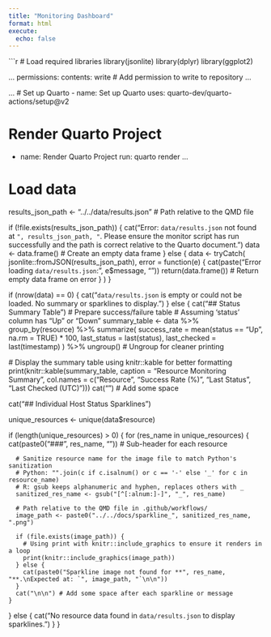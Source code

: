 ```yaml
---
title: "Monitoring Dashboard"
format: html
execute:
  echo: false
---
```


```r
# Load required libraries
library(jsonlite)
library(dplyr)
library(ggplot2)

...
permissions:
  contents: write     # Add permission to write to repository
...

...
# Set up Quarto
- name: Set up Quarto
  uses: quarto-dev/quarto-actions/setup@v2

# Render Quarto Project
- name: Render Quarto Project
  run: quarto render
...

# Load data
results_json_path <- "../../data/results.json" # Path relative to the QMD file

if (!file.exists(results_json_path)) {
  cat("Error: `data/results.json` not found at `", results_json_path, "`. Please ensure the monitor script has run successfully and the path is correct relative to the Quarto document.\n")
  data <- data.frame() # Create an empty data frame
} else {
  data <- tryCatch(
    jsonlite::fromJSON(results_json_path),
    error = function(e) {
      cat(paste("Error loading `data/results.json`:", e$message, "\n"))
      return(data.frame()) # Return empty data frame on error
    }
  )
}

if (nrow(data) == 0) {
  cat("`data/results.json` is empty or could not be loaded. No summary or sparklines to display.\n")
} else {
  cat("## Status Summary Table\n\n")
  # Prepare success/failure table
  # Assuming 'status' column has "Up" or "Down"
  summary_table <- data %>%
    group_by(resource) %>%
    summarize(
      success_rate = mean(status == "Up", na.rm = TRUE) * 100,
      last_status = last(status),
      last_checked = last(timestamp)
    ) %>%
    ungroup() # Ungroup for cleaner printing

  # Display the summary table using knitr::kable for better formatting
  print(knitr::kable(summary_table, caption = "Resource Monitoring Summary", col.names = c("Resource", "Success Rate (%)", "Last Status", "Last Checked (UTC)")))
  cat("\n\n") # Add some space

  cat("## Individual Host Status Sparklines\n\n")

  unique_resources <- unique(data$resource)

  if (length(unique_resources) > 0) {
    for (res_name in unique_resources) {
      cat(paste0("### ", res_name, "\n\n")) # Sub-header for each resource
      
      # Sanitize resource name for the image file to match Python's sanitization
      # Python: "".join(c if c.isalnum() or c == '-' else '_' for c in resource_name)
      # R: gsub keeps alphanumeric and hyphen, replaces others with _
      sanitized_res_name <- gsub("[^[:alnum:]-]", "_", res_name)
      
      # Path relative to the QMD file in .github/workflows/
      image_path <- paste0("../../docs/sparkline_", sanitized_res_name, ".png") 
      
      if (file.exists(image_path)) {
        # Using print with knitr::include_graphics to ensure it renders in a loop
        print(knitr::include_graphics(image_path))
      } else {
        cat(paste0("Sparkline image not found for **", res_name, "**.\nExpected at: `", image_path, "`\n\n"))
      }
      cat("\n\n") # Add some space after each sparkline or message
    }
  } else {
    cat("No resource data found in `data/results.json` to display sparklines.\n")
  }
}

